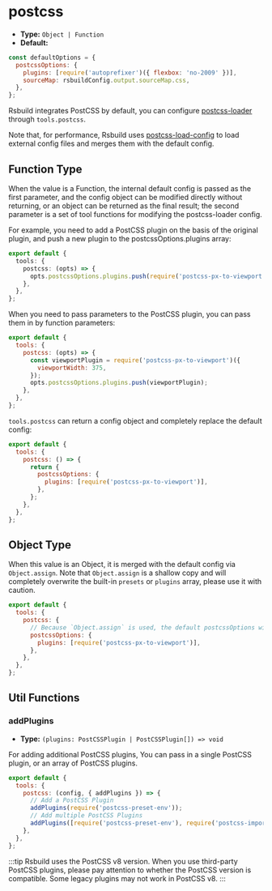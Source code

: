 # postcss

- **Type:** `Object | Function`
- **Default:**

```js
const defaultOptions = {
  postcssOptions: {
    plugins: [require('autoprefixer')({ flexbox: 'no-2009' })],
    sourceMap: rsbuildConfig.output.sourceMap.css,
  },
};
```

Rsbuild integrates PostCSS by default, you can configure [postcss-loader](https://github.com/webpack-contrib/postcss-loader) through `tools.postcss`.

Note that, for performance, Rsbuild uses [postcss-load-config](https://github.com/postcss/postcss-load-config) to load external config files and merges them with the default config.

## Function Type

When the value is a Function, the internal default config is passed as the first parameter, and the config object can be modified directly without returning, or an object can be returned as the final result; the second parameter is a set of tool functions for modifying the postcss-loader config.

For example, you need to add a PostCSS plugin on the basis of the original plugin, and push a new plugin to the postcssOptions.plugins array:

```ts
export default {
  tools: {
    postcss: (opts) => {
      opts.postcssOptions.plugins.push(require('postcss-px-to-viewport'));
    },
  },
};
```

When you need to pass parameters to the PostCSS plugin, you can pass them in by function parameters:

```js
export default {
  tools: {
    postcss: (opts) => {
      const viewportPlugin = require('postcss-px-to-viewport')({
        viewportWidth: 375,
      });
      opts.postcssOptions.plugins.push(viewportPlugin);
    },
  },
};
```

`tools.postcss` can return a config object and completely replace the default config:

```js
export default {
  tools: {
    postcss: () => {
      return {
        postcssOptions: {
          plugins: [require('postcss-px-to-viewport')],
        },
      };
    },
  },
};
```

## Object Type

When this value is an Object, it is merged with the default config via `Object.assign`. Note that `Object.assign` is a shallow copy and will completely overwrite the built-in `presets` or `plugins` array, please use it with caution.

```js
export default {
  tools: {
    postcss: {
      // Because `Object.assign` is used, the default postcssOptions will be overwritten.
      postcssOptions: {
        plugins: [require('postcss-px-to-viewport')],
      },
    },
  },
};
```

## Util Functions

### addPlugins

- **Type:** `(plugins: PostCSSPlugin | PostCSSPlugin[]) => void`

For adding additional PostCSS plugins, You can pass in a single PostCSS plugin, or an array of PostCSS plugins.

```js
export default {
  tools: {
    postcss: (config, { addPlugins }) => {
      // Add a PostCSS Plugin
      addPlugins(require('postcss-preset-env'));
      // Add multiple PostCSS Plugins
      addPlugins([require('postcss-preset-env'), require('postcss-import')]);
    },
  },
};
```

:::tip
Rsbuild uses the PostCSS v8 version. When you use third-party PostCSS plugins, please pay attention to whether the PostCSS version is compatible. Some legacy plugins may not work in PostCSS v8.
:::
